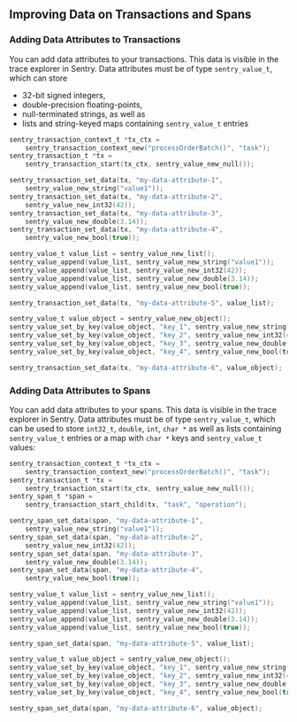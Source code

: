 ## Improving Data on Transactions and Spans

### Adding Data Attributes to Transactions

You can add data attributes to your transactions. This data is visible in the trace explorer in Sentry. Data attributes must be of type `sentry_value_t`, which can store 
* 32-bit signed integers,
* double-precision floating-points,
* null-terminated strings, as well as
* lists and string-keyed maps containing `sentry_value_t` entries

```c
sentry_transaction_context_t *tx_ctx =
    sentry_transaction_context_new("processOrderBatch()", "task");
sentry_transaction_t *tx =
    sentry_transaction_start(tx_ctx, sentry_value_new_null());

sentry_transaction_set_data(tx, "my-data-attribute-1",
    sentry_value_new_string("value1"));
sentry_transaction_set_data(tx, "my-data-attribute-2",
    sentry_value_new_int32(42));
sentry_transaction_set_data(tx, "my-data-attribute-3",
    sentry_value_new_double(3.14));
sentry_transaction_set_data(tx, "my-data-attribute-4",
    sentry_value_new_bool(true));

sentry_value_t value_list = sentry_value_new_list();
sentry_value_append(value_list, sentry_value_new_string("value1"));
sentry_value_append(value_list, sentry_value_new_int32(42));
sentry_value_append(value_list, sentry_value_new_double(3.14));
sentry_value_append(value_list, sentry_value_new_bool(true));

sentry_transaction_set_data(tx, "my-data-attribute-5", value_list);

sentry_value_t value_object = sentry_value_new_object();
sentry_value_set_by_key(value_object, "key_1", sentry_value_new_string("value1"));
sentry_value_set_by_key(value_object, "key_2", sentry_value_new_int32(42));
sentry_value_set_by_key(value_object, "key_3", sentry_value_new_double(3.14));
sentry_value_set_by_key(value_object, "key_4", sentry_value_new_bool(true));

sentry_transaction_set_data(tx, "my-data-attribute-6", value_object);
```

### Adding Data Attributes to Spans

You can add data attributes to your spans. This data is visible in the trace explorer in Sentry. Data attributes must be of type `sentry_value_t`, which can be used to store `int32_t`, `double`, `int`, `char *` as well as lists containing `sentry_value_t` entries or a map with `char *` keys and `sentry_value_t` values:

```c
sentry_transaction_context_t *tx_ctx =
    sentry_transaction_context_new("processOrderBatch()", "task");
sentry_transaction_t *tx =
    sentry_transaction_start(tx_ctx, sentry_value_new_null());
sentry_span_t *span =
    sentry_transaction_start_child(tx, "task", "operation");

sentry_span_set_data(span, "my-data-attribute-1",
    sentry_value_new_string("value1"));
sentry_span_set_data(span, "my-data-attribute-2",
    sentry_value_new_int32(42));
sentry_span_set_data(span, "my-data-attribute-3",
    sentry_value_new_double(3.14));
sentry_span_set_data(span, "my-data-attribute-4",
    sentry_value_new_bool(true));

sentry_value_t value_list = sentry_value_new_list();
sentry_value_append(value_list, sentry_value_new_string("value1"));
sentry_value_append(value_list, sentry_value_new_int32(42));
sentry_value_append(value_list, sentry_value_new_double(3.14));
sentry_value_append(value_list, sentry_value_new_bool(true));

sentry_span_set_data(span, "my-data-attribute-5", value_list);

sentry_value_t value_object = sentry_value_new_object();
sentry_value_set_by_key(value_object, "key_1", sentry_value_new_string("value1"));
sentry_value_set_by_key(value_object, "key_2", sentry_value_new_int32(42));
sentry_value_set_by_key(value_object, "key_3", sentry_value_new_double(3.14));
sentry_value_set_by_key(value_object, "key_4", sentry_value_new_bool(true));

sentry_span_set_data(span, "my-data-attribute-6", value_object);
```
